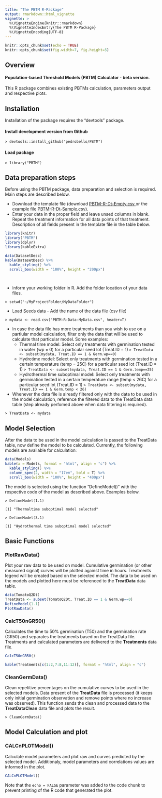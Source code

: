 ```yaml
---
title: "The PBTM R-Package"
output: rmarkdown::html_vignette
vignette: >
  %\VignetteEngine{knitr::rmarkdown}
  %\VignetteIndexEntry{The PBTM R-Package}
  %\VignetteEncoding{UTF-8}
---
```


```r
knitr::opts_chunk$set(echo = TRUE)
knitr::opts_chunk$set(fig.width=7, fig.height=5) 
```

## Overview
#### Population-based Threshold Models (PBTM) Calculator - beta version. 
This R package combines existing PBTMs calculation, parameters output and respective plots. 

## Installation 
Installation of the package requires the "devtools" package. 

#### Install development version from Github
```
> devtools::install_github("pedrobello/PBTM")
```

#### Load package
```
> library("PBTM")
```

## Data preparation steps

Before using the PBTM package, data preparation and selection is required. Main steps are described below.

*    Download the template file (download <a href="https://raw.githubusercontent.com/pedrobello/PBTM/master/data/PBTM-R-Dt-Empty.csv" download> PBTM-R-Dt-Empty.csv </a> or the example file <a href="https://raw.githubusercontent.com/pedrobello/PBTM/master/data/PBTM-R-Dt-Sample.csv">PBTM-R-Dt-Sample.csv</a>).
*    Enter your data in the proper field and leave unsed columns in blank. Repeat the treatment information for all data points of that treatment. Description of all fields present in the template file in the table below.

```r
library(knitr)
library("PBTM")
library(dplyr)
library(kableExtra)
```

```r
data(DatasetDesc)
kable(DatasetDesc) %>%
  kable_styling() %>%
  scroll_box(width = "100%", height = "200px")

```

<br>

* Inform your working folder in R. Add the folder location of your data files.
```
> setwd("~/MyProjectFolder/MyDataFolder")
```
* Load Seeds data - Add the name of the data file (csv file)
```
> mydata <- read.csv("PBTM-R-Data-MyData.csv", header=T)
```
* In case the data file has more treatments than you wish to use on a partiular model calculation, filter only the data that will be used to calculate that particular model.
Some examples:
    + Thermal time model: Select only treatments with germination tested in water (wp = 0) for a particular seed lot (Treat.ID = 1)
      ``` 
      > TreatData <- subset(mydata, Treat.ID == 1 & Germ.wp==0)
      ```
    + Hydrotime model: Select only treatments with germination tested in a certain temperature (temp = 25C) for a particular seed lot (Treat.ID = 1)
      ``` 
      > TreatData <- subset(mydata, Treat.ID == 1 & Germ.temp==25)
      ```
    + Hydrothermal time suboptimal model: Select only treatments with germination tested in a certain temperature range (temp < 26C) for a particular seed lot (Treat.ID = 1)
      ``` 
      > TreatData <- subset(mydata, Treat.ID == 1 & Germ.temp < 26)
      ```
*    Whenever the data file is already filtered only with the data to be used in the model calculation, reference the filtered data to the TreatData data table (step already perfomed above when data filtering is required).
```
> TreatData <- mydata
```

## Model Selection 

After the data to be used in the model calculation is passed to the TreatData table, now define the model to be calculated. Currently, the following models are available for calculation:

```r
data(Models)
kable(x = Models, format = "html", align = "c") %>%
  kable_styling() %>%
  column_spec(2, width = "17em", bold = T) %>%
  scroll_box(width = "100%", height = "400px")
```


The model is selected using the function "DefineModel()" with the respective code of the model as described above. Examples below.

```
> DefineModel(1.1)

[1] "Thermaltime suboptimal model selected"
```
```
> DefineModel(3.1)

[1] "Hydrothermal time suboptimal model selected"
```

## Basic Functions

### PlotRawData()
Plot your raw data to be used on model. Cumulative germination (or other measured signal) curves will be plotted against time in hours. Treatments legend will be created based on the selected model. The data to be used on the models and plotted here must be referenced to the **TreatData** data table.  

```r
data(TomatoQ2Dt)
TreatData <- subset(TomatoQ2Dt, Treat.ID == 1 & Germ.wp==0)
DefineModel(1.1)
PlotRawData()
```

### CalcT50nGR50()

Calculates the time to 50% germination (T50) and the germination rate (GR50) and separates the treatments based on the TreatData file. Treatments and calculated parameters are delivered to the **Treatments** data file. 

```r
CalcT50nGR50()
```

```r
kable(Treatments[c(1:2,7:8,11:12)], format = "html", align = "c")
```


### CleanGermData()

Clean repetitive percentages on the cumulative curves to be used in the selected models. Data present of the **TreatData** file is processed (it keeps only initial germination observation and remove points where no increase was observed). This function sends the clean and processed data to the **TreatDataClean** data file and plots the result.

```
> CleanGermData()
```

## Model Calculation and plot

### CALCnPLOTModel()
Calculate model parameters and plot raw and curves predicted by the selected model. Additionaly, model parameters and correlations values are informed in the plot. 

```r
CALCnPLOTModel()
```

Note that the `echo = FALSE` parameter was added to the code chunk to prevent printing of the R code that generated the plot.
